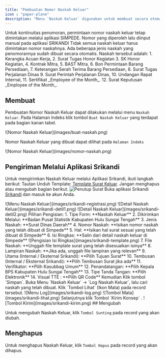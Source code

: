 ```yaml
---
title: "Pembuatan Nomor Naskah Keluar"
icon : "paper-plane"
description: "Menu `Naskah Keluar` digunakan untuk membuat secara otomatis nomor naskah keluar berdasarkan tanggal naskah. "
---
```

<Warning>
Untuk kontinuitas penomoran, permintaan nomor naskah keluar tetap dimintakan melalui aplikasi SIMPEDE. Nomor yang diperoleh lalu diinput manual pada aplikasi SRIKANDI
</Warning>
<Note>
Tidak semua naskah keluar harus dimintakan nomor naskahnya. Ada beberapa jenis naskah yang penomorannya sudah dibuat secara otomatis. Naskah tersebut adalah:
1. Kerangka Acuan Kerja, 
2. Surat Tugas Honor Kegiatan
3. SK Honor Kegiatan, 
4. Kontrak Mitra, 
5. BAST Mitra, 
6. Bon Permintaan Barang Persediaan,
7. Keterangan Serah Terima Barang Persediaan, 
8. Surat Tugas Perjalanan Dinas
9. Surat Perintah Perjalanan Dinas,
10. Undangan Rapat Internal,
11. Sertifikat _Employee of the Month_.
12. Surat Keputusan _Employee of the Month_.
</Note>

## Membuat

Pembuatan Nomor Naskah Keluar dapat dilakukan melalui menu `Naskah Keluar`. Pada Halaman Indeks klik tombol `Buat Naskah Keluar` yang terdapat pada bagian kanan tabel.

<Frame caption="Tampilan Membuat Nomor Naskah Keluar">
    ![Nomor Naskah Keluar](images/buat-naskah.png)
</Frame>

Nomor Naskah Keluar yang dibuat dapat dilihat pada `Halaman Indeks`

<Frame caption="Tampilan Nomor Naskah Keluar yang telah berhasil dibuat">
    ![Nomor Naskah Keluar](images/nomor-naskah.png)
</Frame>

## Pengiriman Melalui Aplikasi Srikandi
Untuk mengirimkan Naskah Keluar melalui Aplikasi Srikandi, ikuti langkah berikut:
<Steps>
<Step title="Unduh Template Surat Keluar dan Sesuaikan isinya">
    Tautan Unduh Template: [Template Surat Keluar](https://simpede.my.id/storage/templates/naskah/ZIzQoGAbh6uOQXjJ5sbZdog42wVlKyBepLjIWEve.docx).
    <Warning>
        Jangan menghapus atau mengubah bagian berikut.
        <Frame caption="Tampilan Menu Naskah Keluar">
            ![Penutup Surat](images/srikandi-penutup.png)
        </Frame>
    </Warning>
</Step>
<Step title="Masuk ke Aplikasi Srikandi">
    Buka aplikasi Srikandi [Srikandi](https://srikandi.arsip.go.id/) dan masuk ke akun Anda.
</Step>
<Step title="Pilih Menu Naskah Keluar -> Registrasi Naskah Keluar">
<Frame caption="Tampilan Menu Naskah Keluar">
    ![Menu Naskah Keluar](images/srikandi-registrasi.png)
</Frame>
</Step>
<Step title="Isi Bagian Keterangan Naskah Keluar">
    <Frame caption="Detail Naskah Keluar">
        ![Detail Naskah Keluar](images/srikandi-detil1.png)
    </Frame>
    <Frame caption="Detail Naskah Keluar">
        ![Detail Naskah Keluar](images/srikandi-detil2.png)
    </Frame>
    <Tip>
        Pilihan Pengisian:
        1. Tipe Form: **Naskah Keluar**
        2. Dikirimkan Melalui: **Badan Pusat Statistik Kabupaten Hulu Sungai Tengah**
        3. Jenis Naskah: **Surat DInas Daerah**
        4. Nomor Naskah: **Isikan nomor naskah yang telah dibuat di Simpede**
        5. Hal: **Isikan hal surat sesuai yang telah dibuat di Simpede**
        6. Isi Ringkas: **Salin dari detail naskah keluar di Simpede**
        <Frame caption="Detail Naskah Keluar">
            ![Pengisian Isi Ringkas](images/srikandi-template.png)
        </Frame>
        7. File Naskah: **Unggah file template surat yang telah disesuaikan isinya**
        8. Lampiran Naskah: **Jika ada, unggah file lampiran yang relevan**
        9. Utama (Internal / Eksternal Srikandi): **Pilih Tujuan Surat**
        10. Tembusan (Internal / Eksternal Srikandi): **Pilih Tembusan Surat jika ada**
        11. Verifikator: **Pilih Kasubbag Umum**
        12. Penandatangan: **Pilih Kepala BPS Kabupaten Hulu Sungai Tengah**
        13. Tipe Tanda Tangan: **Pilih Elektronik**
        14. Visual TTE : **Pilih QR Code**
    </Tip>
    Kemudian Klik tombol `Simpan`.
</Step>
<Step title="Kirim Naskah Keluar">
    Buka Menu `Naskah Keluar` -> `Log Naskah Keluar`, lalu cari naskah yang telah dibuat. Klik `Tombol Lihat` (Ikon Mata) pada record tersebut.
    <Frame caption="Log Naskah Keluar">
        ![Menu Log](images/srikandi-log.png)
    </Frame>
    <Frame caption="Proses Kirim">
        ![Tombol Mata](images/srikandi-lihat.png)
    </Frame>
    Selanjutnya klik Tombol `Kirim Konsep` .
    <Frame caption="Proses Kirim">
        ![Tombol Kirim](images/srikandi-kirim.png)
    </Frame>
</Step>
</Steps>
## Mengubah

Untuk mengubah Naskah Keluar, klik `Tombol Sunting` pada record yang akan diubah.

## Menghapus

Untuk menghapus Naskah Keluar, klik `Tombol Hapus` pada record yang akan dihapus.
